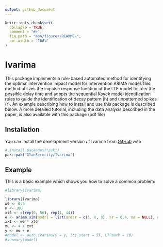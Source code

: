 ```yaml
---
output: github_document
---
```


<!-- README.md is generated from README.Rmd. Please edit that file -->

```r
knitr::opts_chunk$set(
  collapse = TRUE,
  comment = "#>",
  fig.path = "man/figures/README-",
  out.width = "100%"
)
```

# Ivarima

<!-- badges: start -->
<!-- badges: end -->

This package implements a rule-based automated method for identifying the optimal intervention impact model for intervention ARIMA model.This method utilizes the impulse response function of the LTF model to infer the possible delay time and adopts the sequential Koyck model identification rules to guide the identification of decay pattern (h) and unpatterned spikes (r). An example describing how to install and use this package is described below. A more detailed tutorial, including the data analysis described in the paper, is also available with this package (pdf file)


## Installation

You can install the development version of Ivarima from [GitHub](https://github.com/) with:

``` r
# install.packages("pak")
pak::pak("XYanSerenity/Ivarima")
```

## Example

This is a basic example which shows you how to solve a common problem:

```r
#library(Ivarima)

library(Ivarima)
w0 <- 0.5
n <- 100
xt6 <- c(rep(0, 56), rep(1, 44))
e <- arima.sim(model = list(order = c(1, 0, 0), ar = 0.4, ma = NULL), n = 100, sd = 0.1)
xxt <- w0 * xt6
mu <- 4 + xxt
y <- mu + e
#model <- auto.ivarima(y = y, its_start = 51, LTFmaxk = 10)
#summary(model)
```

